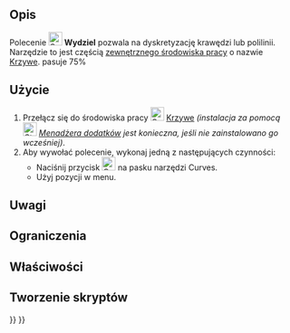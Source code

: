 <languages/>

{{Docnav/pl
|[[Curves_SplitCurve/pl|Podziel krzywą]]
|[[Curves_Interpolate/pl|Interpoluj]]
|[[Curves_Workbench/pl|środowisko pracy Krzywe]]
|IconL=Curves_SplitCurve.svg
|IconR=Curves_Interpolate.svg
|IconC=Curves_workbench_icon.svg
}}

{{GuiCommand/pl
|Name=Curves Discretize
|MenuLocation=Curves → Discretize
|Name/pl=Krzywe: Wydziel
|Workbenches=[[Curves_Workbench/pl|Krzywe]]
}}

<span id="Description"></span>
==Opis==

Polecenie [[Image:Curves_Discretize.svg|24px]] '''Wydziel''' pozwala na dyskretyzację krawędzi lub polilinii.
Narzędzie to jest częścią [[External_workbenches/pl|zewnętrznego środowiska pracy]] o nazwie [[Curves_Workbench/pl|Krzywe]].
pasuje 75%

<span id="Usage"></span>
==Użycie==

# Przełącz się do środowiska pracy [[Image:Curves_workbench_icon.svg|24px]] [[Curves_Workbench/pl|Krzywe]] ''(instalacja za pomocą [[Image:Std_AddonMgr.svg|24px]] [[Std_AddonMgr/pl|Menadżera dodatków]] jest konieczna, jeśli nie zainstalowano go wcześniej)''.
# Aby wywołać polecenie, wykonaj jedną z następujących czynności:
#* Naciśnij przycisk [[Image:Curves_Discretize.svg|24px]] na pasku narzędzi Curves.
#* Użyj pozycji {{MenuCommand|Curves → Discretize}} w menu.


<span id="Notes"></span>
==Uwagi==


<span id="Limitations"></span>
==Ograniczenia==


<span id="Properties"></span>
==Właściwości==


<span id="Scripting"></span>
==Tworzenie skryptów==


{{Docnav/pl
|[[Curves_SplitCurve/pl|Podziel krzywą]]
|[[Curves_Interpolate/pl|Interpoluj]]
|[[Curves_Workbench/pl|środowisko pracy Krzywe]]
|IconL=Curves_SplitCurve.svg
|IconR=Curves_Interpolate.svg
|IconC=Curves_workbench_icon.svg
}}

{{Curves Tools navi{{#translation:}}}}
{{Userdocnavi{{#translation:}}}}